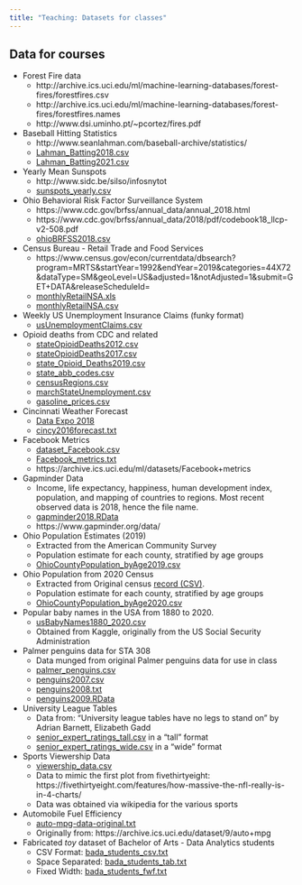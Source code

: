 ```yaml
---
title: "Teaching: Datasets for classes"
---
```

<link rel="stylesheet" href="styles.css" type="text/css">


## Data for courses

* Forest Fire data
    + http://archive.ics.uci.edu/ml/machine-learning-databases/forest-fires/forestfires.csv
    + http://archive.ics.uci.edu/ml/machine-learning-databases/forest-fires/forestfires.names
    + http://www.dsi.uminho.pt/~pcortez/fires.pdf
* Baseball Hitting Statistics
    + http://www.seanlahman.com/baseball-archive/statistics/
    + <a href="data/Lahman_Batting2018.csv">Lahman_Batting2018.csv</a>
    + <a href="data/Lahman_Batting2021.csv">Lahman_Batting2021.csv</a>
* Yearly Mean Sunspots
    + http://www.sidc.be/silso/infosnytot
    + <a href="data/sunspots_yearly.csv">sunspots_yearly.csv</a>
* Ohio Behavioral Risk Factor Surveillance System
    + https://www.cdc.gov/brfss/annual_data/annual_2018.html
    + https://www.cdc.gov/brfss/annual_data/2018/pdf/codebook18_llcp-v2-508.pdf
    + <a href="data/ohioBRFSS2018.csv">ohioBRFSS2018.csv</a>
* Census Bureau - Retail Trade and Food Services
    + https://www.census.gov/econ/currentdata/dbsearch?program=MRTS&startYear=1992&endYear=2019&categories=44X72&dataType=SM&geoLevel=US&adjusted=1&notAdjusted=1&submit=GET+DATA&releaseScheduleId=
    + <a href="data/monthlyRetailNSA.xls">monthlyRetailNSA.xls</a>
    + <a href="data/monthlyRetailNSA.csv">monthlyRetailNSA.csv</a>
* Weekly US Unemployment Insurance Claims (funky format)
    + <a href="data/usUnemploymentClaims.csv">usUnemploymentClaims.csv</a>
* Opioid deaths from CDC and related
    + <a href="data/stateOpioidDeaths2012.csv">stateOpioidDeaths2012.csv</a>
    + <a href="data/stateOpioidDeaths2017.csv">stateOpioidDeaths2017.csv</a>
    + <a href="data/state_Opioid_Deaths2019.csv">state_Opioid_Deaths2019.csv</a>
    + <a href="data/state_abb_codes.csv">state_abb_codes.csv</a>
    + <a href="data/censusRegions.csv">censusRegions.csv</a>
    + <a href="data/marchStateUnemployment.csv">marchStateUnemployment.csv</a>
    + <a href="data/gasoline_prices.csv">gasoline_prices.csv</a>
* Cincinnati Weather Forecast
    + <a href="https://community.amstat.org/stat-computing/data-expo/data-expo-2018">Data Expo 2018</a>
    + <a href="data/cincy2016forecast.txt">cincy2016forecast.txt</a>
* Facebook Metrics
    + <a href="data/dataset_Facebook.csv">dataset_Facebook.csv</a>
    + <a href="data/Facebook_metrics.txt">Facebook_metrics.txt</a>
    + https://archive.ics.uci.edu/ml/datasets/Facebook+metrics
* Gapminder Data
    + Income, life expectancy, happiness, human development index, population, and mapping of countries to regions. Most recent observed data is 2018, hence the file name.
    + <a href="data/gapminder2018.RData">gapminder2018.RData</a>
    + https://www.gapminder.org/data/
* Ohio Population Estimates (2019)
    + Extracted from the American Community Survey
    + Population estimate for each county, stratified by age groups
    + <a href="data/OhioCountyPopulation_byAge2019.csv">OhioCountyPopulation_byAge2019.csv</a>
* Ohio Population from 2020 Census
    + Extracted from Original census <a href="https://www2.census.gov/programs-surveys/popest/datasets/2020-2021/counties/asrh/cc-est2021-agesex-39.csv">record (CSV)</a>.
    + Population estimate for each county, stratified by age groups
    + <a href="data/OhioCountyPopulation_byAge2020.csv">OhioCountyPopulation_byAge2020.csv</a>
* Popular baby names in the USA from 1880 to 2020.
    + <a href="data/usBabyNames1880_2020.csv">usBabyNames1880_2020.csv</a>
    + Obtained from Kaggle, originally from the US Social Security Administration
* Palmer penguins data for STA 308
    + Data munged from original Palmer penguins data for use in class
    + <a href="data/palmer_penguins.csv">palmer_penguins.csv</a>
    + <a href="data/penguins2007.csv">penguins2007.csv</a>
    + <a href="data/penguins2008.txt">penguins2008.txt</a>
    + <a href="data/penguins2009.RData">penguins2009.RData</a>
* University League Tables
    + Data from: "University league tables have no legs to stand on" by Adrian Barnett, Elizabeth Gadd
    + <a href="data/senior_expert_ratings_tall.csv">senior_expert_ratings_tall.csv</a> in a "tall" format
    + <a href="data/senior_expert_ratings_wide.csv">senior_expert_ratings_wide.csv</a> in a "wide" format
* Sports Viewership Data
    + <a href="data/viewership_data.csv">viewership_data.csv</a>
    + Data to mimic the first plot from fivethirtyeight: https://fivethirtyeight.com/features/how-massive-the-nfl-really-is-in-4-charts/
    + Data was obtained via wikipedia for the various sports
* Automobile Fuel Efficiency
    + <a href="data/auto-mpg-data-original.txt">auto-mpg-data-original.txt</a>
    + Originally from: https://archive.ics.uci.edu/dataset/9/auto+mpg
* Fabricated <i>toy</i> dataset of Bachelor of Arts - Data Analytics students
    + CSV Format: <a href="data/bada_students_csv.txt">bada_students_csv.txt</a>
    + Space Separated: <a href="data/bada_students_tab.txt">bada_students_tab.txt</a>
    + Fixed Width: <a href="data/bada_students_fwf.txt">bada_students_fwf.txt</a>

    
    



